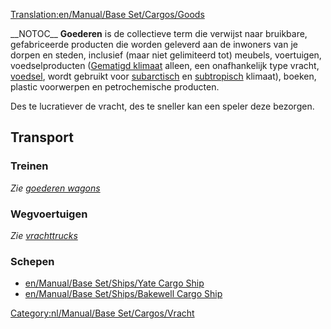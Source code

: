 [[Translation:en/Manual/Base Set/Cargos/Goods]]

{{nl/Manual/Base Set/Cargos/Vracht|name=Goederen
|image=Goods.png
|geproduceerd=[[en/Manual/Base Set/Industries/Factory|Fabriek]], [[en/Manual/Base Set/Industries/Oil Refinery|Olieraffinaderij]], [[en/Manual/Base Set/Industries/Sawmill|Zaagmolen]], [[en/Manual/Base Set/Industries/Printing Works|Drukkerij]]
|geaccepteerd=[[nl/Manual/Gemeente|Gemeente]]
}}__NOTOC__
'''Goederen''' is de collectieve term die verwijst naar bruikbare, gefabriceerde producten die worden geleverd aan de inwoners van je dorpen en steden, inclusief (maar niet gelimiteerd tot) meubels, voertuigen, voedselproducten ([[nl/Manual/Klimaat#gematigd|Gematigd klimaat]] alleen, een onafhankelijk type vracht, [[nl/Manual/Base Set/Cargos/Voedsel|voedsel]], wordt gebruikt voor [[nl/Manual/Klimaat#subarctisch|subarctisch]] en [[nl/Manual/Klimaat#subtropisch|subtropisch]] klimaat), boeken, plastic voorwerpen en petrochemische producten.

Des te lucratiever de vracht, des te sneller kan een speler deze bezorgen.

==Transport==
===Treinen===
''Zie [[en/Manual/Base Set/Trains/Goods Van|goederen wagons]]''

===Wegvoertuigen===
''Zie [[en/Manual/Base Set/Road Vehicles/Goods Trucks|vrachttrucks]]''

===Schepen===
*[[en/Manual/Base Set/Ships/Yate Cargo Ship]]
*[[en/Manual/Base Set/Ships/Bakewell Cargo Ship]]

[[Category:nl/Manual/Base Set/Cargos/Vracht]]